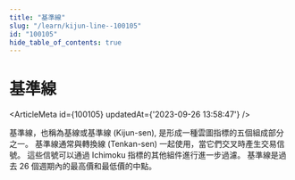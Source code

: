 ```yaml
---
title: "基準線"
slug: "/learn/kijun-line--100105"
id: "100105"
hide_table_of_contents: true
---
```



# 基準線

<ArticleMeta id={100105} updatedAt={'2023-09-26 13:58:47'} />
<div className='border-solid border-b border-t-0 my-4 border-[var(--ifm-color-gray-300)]' />

基準線，也稱為基線或基準線 (Kijun-sen), 是形成一種雲圖指標的五個組成部分之一。 基準線通常與轉換線 (Tenkan-sen) 一起使用，當它們交叉時產生交易信號。 這些信號可以通過 Ichimoku 指標的其他組件進行進一步過濾。 基準線是過去 26 個週期內的最高價和最低價的中點。
